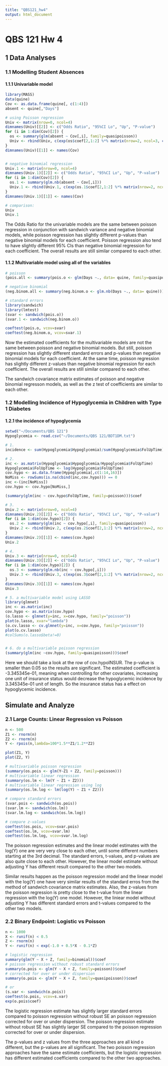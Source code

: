 ```yaml
---
title: "QBS121_hw4"
output: html_document
---
```


# QBS 121 Hw 4

## 1 Data Analyses
### 1.1 Modelling Student Absences

#### 1.1.1 Univariable model
```r
library(MASS)
data(quine)
Cov <- as.data.frame(quine[, c(1:4)])
absent <- quine[,"Days"]

# using Poisson regression
Univ <- matrix(nrow=0, ncol=4)
dimnames(Univ)[[2]] <- c("Odds Ratio", "95%CI Lo", "Up", "P-value") 
for (i in 1:dim(Cov)[2]) {
  os <- summary(glm(absent ~ Cov[,i], family=quasipoisson))
  Univ <- rbind(Univ, c(exp(os$coef[2,1:2] %*% matrix(nrow=2, ncol=3, c(1,0,1,-2,1,+2))), os$coef[2,4]))
}
dimnames(Univ)[[1]] <- names(Cov)


# negative binomial regression
Univ.1 <- matrix(nrow=0, ncol=4)
dimnames(Univ.1)[[2]] <- c("Odds Ratio", "95%CI Lo", "Up", "P-value") 
for (i in 1:dim(Cov)[2]) {
  os.1 <- summary(glm.nb(absent ~ Cov[,i]))
  Univ.1 <- rbind(Univ.1, c(exp(os.1$coef[2,1:2] %*% matrix(nrow=2, ncol=3, c(1,0,1,-2,1,+2))), os.1$coef[2,4]))
}
dimnames(Univ.1)[[1]] <- names(Cov)

# comparison:
Univ
Univ.1


```
The Odds Ratio for the univariable models are the same between poisson regression in conjunction with sandwich variance and negative binomial models, while poisson regression has slightly different p-values than negative binomial models for each coefficient. Poisson regression also tend to have slightly different 95% CIs than negative binomial regression for each coefficient. The overall results are still similar compared to each other.


#### 1.1.2 Multivariable model using all of the variables
```r
# poisson
(pois.all <- summary(pois.o <- glm(Days ~., data= quine, family=quasipoisson)))$coef

# negative binomial
(neg.binom.all <- summary(neg.binom.o <- glm.nb(Days ~., data= quine)))$coef

# standard errors
library(sandwich)
library(lmtest)
(svar <- sandwich(pois.o))
(svar.1 <- sandwich(neg.binom.o))

coeftest(pois.o, vcov=svar)
coeftest(neg.binom.o, vcov=svar.1)
```
Now the estimated coefficients for the multivariable models are not the same between poisson and negative binomial models. But still, poisson regression has slightly different standard errors and p-values than negative binomial models for each coefficient. At the same time, poisson regression has slightly different z-values than negative binomial regression for each coefficient. The overall results are still similar compared to each other.

The sandwich covariance matrix estimates of poisson and negative binomial regresson models, as well as the z test of coefficients are similar to each other.




### 1.2 Modelling Incidence of Hypoglycemia in Children with Type 1 Diabetes

#### 1.2.1 the incidence of hypoglycemia
```r
setwd("~/Documents/QBS 121")
Hypoglycemia <- read.csv("~/Documents/QBS 121/BDT1DM.txt")

# 1.
incidence <- sum(Hypoglycemia$Hypoglycemia)/sum(Hypoglycemia$FolUpTime)

# 2.
inc <- as.matrix(Hypoglycemia$Hypoglycemia/Hypoglycemia$FolUpTime)
Hypoglycemia$FolUpTime <- log(Hypoglycemia$FolUpTime)
cov.hypo <- as.data.frame(Hypoglycemia[,c(1:14,16)])
NoMiss <- rowSums(is.na(cbind(inc,cov.hypo))) == 0
inc <-(inc[NoMiss])
cov.hypo <- cov.hypo[NoMiss,]

(summary(glm(inc ~ cov.hypo$FolUpTime, family=poisson)))$coef

# 3.
Univ.2 <- matrix(nrow=0, ncol=4)
dimnames(Univ.2)[[2]] <- c("Odds Ratio", "95%CI Lo", "Up", "P-value") 
for (i in 1:dim(cov.hypo)[2]) {
  os.2 <- summary(glm(inc ~ cov.hypo[,i], family=quasipoisson))
  Univ.2 <- rbind(Univ.2, c(exp(os.2$coef[2,1:2] %*% matrix(nrow=2, ncol=3, c(1,0,1,-2,1,+2))), os.2$coef[2,4]))
}
dimnames(Univ.2)[[1]] <- names(cov.hypo)
Univ.2

# 4.
Univ.3 <- matrix(nrow=0, ncol=4)
dimnames(Univ.3)[[2]] <- c("Odds Ratio", "95%CI Lo", "Up", "P-value") 
for (i in 1:dim(cov.hypo)[2]) {
  os.3 <- summary(glm.nb(inc ~ cov.hypo[,i]))
  Univ.3 <- rbind(Univ.3, c(exp(os.3$coef[2,1:2] %*% matrix(nrow=2, ncol=3, c(1,0,1,-2,1,+2))), os.3$coef[2,4]))
}
dimnames(Univ.3)[[1]] <- names(cov.hypo)
Univ.3

# 5. a multivariable model using LASSO
library(glmnet)
inc <- as.matrix(inc)
cov.hypo <- as.matrix(cov.hypo)
(o.lasso <- glmnet(y=inc, x=cov.hypo, family="poisson"))
plot(o.lasso, xvar="lambda")
(o.cv.lasso <- cv.glmnet(y=inc, x=cov.hypo, family="poisson"))
plot(o.cv.lasso)
#colSums(o.lasso$beta!=0)


# 6. do a multivariable poisson regression
(summary(glm(inc ~cov.hypo, family=quasipoisson)))$coef
```
Here we should take a look at the row of cov.hypoINSUR. The p-value is smaller than 0.05 so the results are significant. The estimated coefficient is -3.345345e-01, meaning when controlling for other covariates, increasing one unit of insurance status would decrease the hypoglycemic incidence by 3.345345e-01 unit of length. So the insurance status has a effect on hypoglycemic incidence. 



## Simulate and Analyze

### 2.1 Large Counts: Linear Regression vs Poisson
```r
n <- 500
Z1 <- rnorm(n)
Z2 <- rnorm(n)
Y <- rpois(n,lambda=100*1.5**Z1/1.2**Z2)

plot(Z1, Y)
plot(Z2, Y)

# multivariable poisson regression
(summary(os.pois <- glm(Y~Z1 + Z2, family=poisson)))
# multivariable linear regression
(summary(os.lm <- lm(Y ~ Z1 + Z2)))
# multivariable linear regression using log
(summary(os.lm.log <- lm(log(Y) ~ Z1 + Z2)))

# compare standard errors
(svar.pois <- sandwich(os.pois))
(svar.lm <- sandwich(os.lm))
(svar.lm.log <- sandwich(os.lm.log)) 

# compare z-values
coeftest(os.pois, vcov=svar.pois)
coeftest(os.lm, vcov=svar.lm)
coeftest(os.lm.log, vcov=svar.lm.log)
```

The poisson regression estimates and the linear model estimates with the log(Y) one are very very close to each other, until some different numbers starting at the 3rd decimal. The standard errors, t-values, and p-values are also quite close to each other. However, the linear model estimate without adjusting Y has different result compared to the other two models.

Similar results happen as the poisson regression model and the linear model with the log(Y) one have very similar results of the standard erros from the method of sandwich covariance matrix estimates. Also, the z-values from the poisson regression is pretty close to the t-value from the linear regression with the log(Y) one model. However, the liniear model without adjusting Y has different standard errors and t-values compared to the other two models.


### 2.2 Binary Endpoint: Logistic vs Poisson
```r
n <- 1000
X <- runif(n) < 0.5
Z <- rnorm(n)
Y <- runif(n) < exp(-1.0 + 0.5*X - 0.1*Z)

# logistic regression
summary(glm(Y ~ X + Z, family=binomial))$coef
# poisson regression without robust standard errors
summary(o.pois <- glm(Y ~ X + Z, family=poisson))$coef
# corrected for over or under dispersion
summary(o.pois <- glm(Y ~ X + Z, family=quasipoisson))$coef

# or
(s.var <- sandwich(o.pois))
coeftest(o.pois, vcov=s.var)
exp(o.pois$coef)
```
The logistic regression estimate has slightly larger standard errors compared to poisson regression without robust SE an poisson regression corrected for over or under dispersion. The poisson regression estimate without robust SE has slightly larger SE compared to the poisson regression corrected for over or under dispersion.

The p-values and z values from the three approaches are all kind o different, but the p-values are all significant. The two poisson regression approaches have the same estimate coefficients, but the logistic regression has different estimated coefficients compared to the other two approaches.
